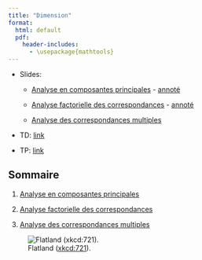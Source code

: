 ```yaml
---
title: "Dimension"
format:
  html: default
  pdf: 
    header-includes: 
      - \usepackage{mathtools}
--- 
```


* Slides: 

  - [Analyse en composantes principales](../slides/04-dimension-pca-slides.qmd) - [annoté](../slides/04-dimension-pca-slides-annotated.qmd)

  - [Analyse factorielle des correspondances](../slides/04-dimension-ca-slides.qmd) - [annoté](../slides/04-dimension-ca-slides-annotated.qmd)

  - [Analyse des correspondances multiples](../slides/04-dimension-mca-slides.qmd)

* TD: [link](../td/04-dimension-td.qmd)

* TP: [link](../tp/04-dimension-tp.qmd)

## Sommaire

1. [Analyse en composantes principales](./dimension/01-pca.qmd)

2. [Analyse factorielle des correspondances](./dimension/02-ca.qmd)

3. [Analyse des correspondances multiples](./dimension/03-mca.qmd)


![Flatland ([xkcd:721](https://xkcd.com/721/)).](../include/flatland.png)

